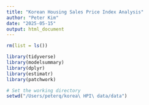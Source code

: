 ```yaml
---
title: "Korean Housing Sales Price Index Analysis"
author: "Peter Kim"
date: "2025-05-15"
output: html_document
---
```


```r
  
rm(list = ls())

library(tidyverse)
library(modelsummary)
library(dplyr)
library(estimatr)
library(patchwork)

```


```r
# Set the working directory
setwd("/Users/peterq/korea\ HPI\ data/data")

```


```r


```


```r


```


```r


```


```r


```


